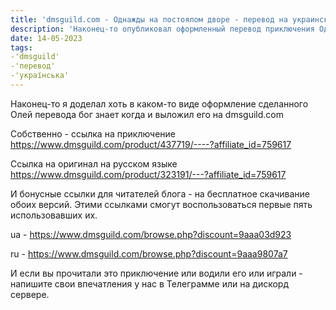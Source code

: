 ```yaml
---
title: 'dmsguild.com - Однажды на постоялом дворе - перевод на украинский - Одного разу на постоялому дворі'
description: 'Наконец-то опубликовал оформленный перевод приключения Однажды на постоялом дворе, сделанный несравненной Олей Туомари'
date: 14-05-2023
tags:
-'dmsguild'
-'перевод'
-'українська'
---
```


Наконец-то я доделал хоть в каком-то виде оформление сделанного Олей перевода бог знает когда и выложил его на dmsguild.com

Собственно - ссылка на приключение https://www.dmsguild.com/product/437719/----?affiliate_id=759617

Ссылка на оригинал на русском языке https://www.dmsguild.com/product/323191/---?affiliate_id=759617

И бонусные ссылки для читателей блога - на бесплатное скачивание обоих версий. Этими ссылками смогут воспользоваться первые пять использовавших их.

ua - https://www.dmsguild.com/browse.php?discount=9aaa03d923

ru - https://www.dmsguild.com/browse.php?discount=9aaa9807a7

И если вы прочитали это приключение или водили его или играли - напишите свои впечатления у нас в Телеграмме или на дискорд сервере.

